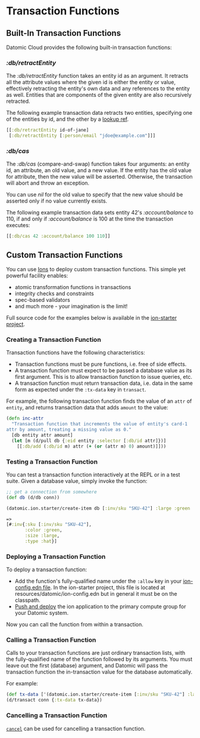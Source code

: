 Transaction Functions
=====================

Built-In Transaction Functions
------------------------------

Datomic Cloud provides the following built-in transaction functions:



### *:db/retractEntity*

The *:db/retractEntity* function takes an entity id as an argument. It retracts all the attribute values where the given id is either the entity or value, effectively retracting the entity's own data and any references to the entity as well. Entities that are components of the given entity are also recursively retracted.

The following example transaction data retracts two entities, specifying one of the entities by id, and the other by a [lookup ref](../transactions/transaction-data-reference.html#lookup-ref).

```clojure
[[:db/retractEntity id-of-jane]
 [:db/retractEntity [:person/email "jdoe@example.com"]]]
```







### *:db/cas*

The *:db/cas* (compare-and-swap) function takes four arguments: an entity id, an attribute, an old value, and a new value. If the entity has the old value for attribute, then the new value will be asserted. Otherwise, the transaction will abort and throw an exception.

You can use *nil* for the old value to specify that the new value should be asserted only if no value currently exists.

The following example transaction data sets entity 42's *:account/balance* to 110, if and only if *:account/balance* is 100 at the time the transaction executes:

```clojure
[[:db/cas 42 :account/balance 100 110]]
```









Custom Transaction Functions
----------------------------

You can use [Ions](../ions/ions.html) to deploy custom transaction functions. This simple yet powerful facility enables:

- atomic transformation functions in transactions
- integrity checks and constraints
- spec-based validators
- and much more - your imagination is the limit!

Full source code for the examples below is available in the [ion-starter project](https://github.com/datomic/ion-starter).



### Creating a Transaction Function

Transaction functions have the following characteristics:

- Transaction functions must be pure functions, i.e. free of side effects.
- A transaction function must expect to be passed a database value as its first argument. This is to allow transaction function to issue queries, etc.
- A transaction function must return transaction data, i.e. data in the same form as expected under the `:tx-data` key in `transact`.

For example, the following transaction function finds the value of an `attr` of `entity`, and returns transaction data that adds `amount` to the value:

```clojure
(defn inc-attr
  "Transaction function that increments the value of entity's card-1
attr by amount, treating a missing value as 0."
  [db entity attr amount]
  (let [m (d/pull db {:eid entity :selector [:db/id attr]})]
    [[:db/add (:db/id m) attr (+ (or (attr m) 0) amount)]]))
```







### Testing a Transaction Function

You can test a transaction function interactively at the REPL or in a test suite. Given a database value, simply invoke the function:

```clojure
;; get a connection from somewhere
(def db (d/db conn))

(datomic.ion.starter/create-item db [:inv/sku "SKU-42"] :large :green :hat)
```



```clojure
=>
[#:inv{:sku [:inv/sku "SKU-42"],
       :color :green,
       :size :large,
       :type :hat}]
```







### Deploying a Transaction Function

To deploy a transaction function:

- Add the function's fully-qualified name under the `:allow` key in your [ion-config.edn file](../ions/ions-reference.html#ion-config). In the ion-starter project, this file is located at resources/datomic/ion-config.edn but in general it must be on the classpath.
- [Push and deploy](../ions/ions-reference.html#push) the ion application to the primary compute group for your Datomic system.

Now you can call the function from within a transaction.





### Calling a Transaction Function

Calls to your transaction functions are just ordinary transaction lists, with the fully-qualified name of the function followed by its arguments. You must leave out the first (database) argument, and Datomic will pass the transaction function the in-transaction value for the database automatically.

For example:

```clojure
(def tx-data ['(datomic.ion.starter/create-item [:inv/sku "SKU-42"] :large :green :hat)]
(d/transact conn {:tx-data tx-data})
```







### Cancelling a Transaction Function

[`cancel`](transaction-processing.html#cancel) can be used for cancelling a transaction function.